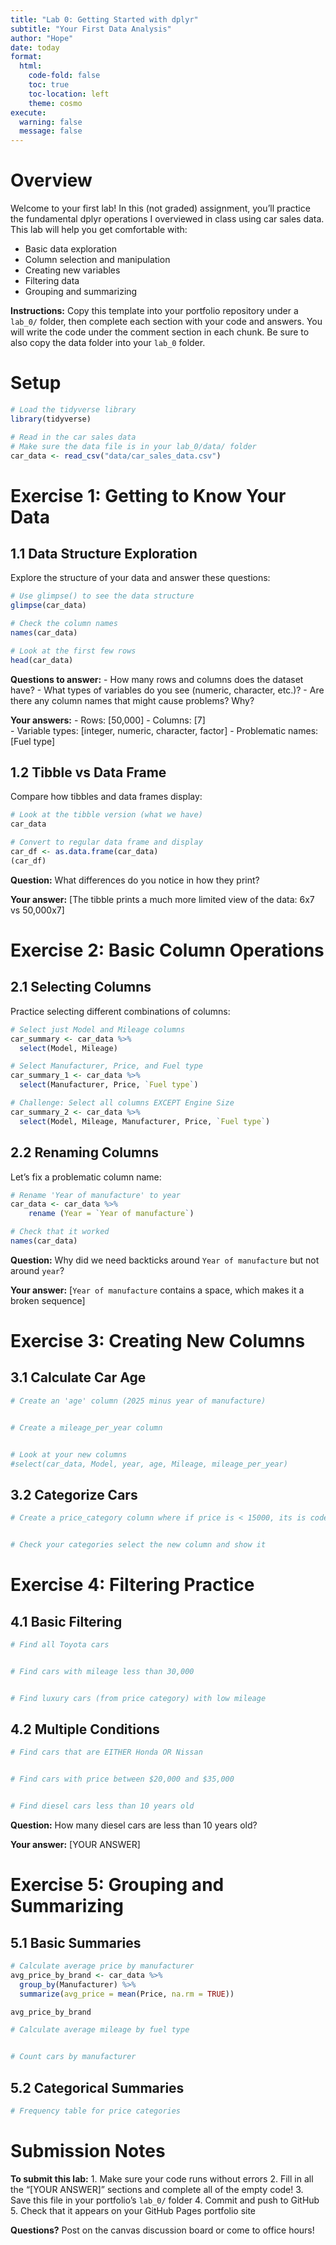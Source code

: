 ```yaml
---
title: "Lab 0: Getting Started with dplyr"
subtitle: "Your First Data Analysis"
author: "Hope"
date: today
format: 
  html:
    code-fold: false
    toc: true
    toc-location: left
    theme: cosmo
execute:
  warning: false
  message: false
---
```


# Overview

Welcome to your first lab! In this (not graded) assignment, you'll practice the fundamental dplyr operations I overviewed in class using car sales data. This lab will help you get comfortable with:

- Basic data exploration
- Column selection and manipulation  
- Creating new variables
- Filtering data
- Grouping and summarizing

**Instructions:** Copy this template into your portfolio repository under a `lab_0/` folder, then complete each section with your code and answers. You will write the code under the comment section in each chunk.
Be sure to also copy the data folder into your `lab_0` folder.

# Setup

```r
# Load the tidyverse library
library(tidyverse)

# Read in the car sales data
# Make sure the data file is in your lab_0/data/ folder
car_data <- read_csv("data/car_sales_data.csv")
```

# Exercise 1: Getting to Know Your Data

## 1.1 Data Structure Exploration

Explore the structure of your data and answer these questions:

```r
# Use glimpse() to see the data structure
glimpse(car_data)

# Check the column names
names(car_data)

# Look at the first few rows
head(car_data)
```

**Questions to answer:**
- How many rows and columns does the dataset have?
- What types of variables do you see (numeric, character, etc.)?
- Are there any column names that might cause problems? Why?

**Your answers:**
- Rows: [50,000]
- Columns: [7]  
- Variable types: [integer, numeric, character, factor]
- Problematic names: [Fuel type]

## 1.2 Tibble vs Data Frame

Compare how tibbles and data frames display:

```r
# Look at the tibble version (what we have)
car_data

# Convert to regular data frame and display
car_df <- as.data.frame(car_data)
(car_df)
```

**Question:** What differences do you notice in how they print?

**Your answer:** [The tibble prints a much more limited view of the data: 6x7 vs 50,000x7]

# Exercise 2: Basic Column Operations

## 2.1 Selecting Columns

Practice selecting different combinations of columns:

```r
# Select just Model and Mileage columns
car_summary <- car_data %>%  
  select(Model, Mileage)

# Select Manufacturer, Price, and Fuel type
car_summary_1 <- car_data %>%  
  select(Manufacturer, Price, `Fuel type`) 

# Challenge: Select all columns EXCEPT Engine Size
car_summary_2 <- car_data %>%  
  select(Model, Mileage, Manufacturer, Price, `Fuel type`) 

```

## 2.2 Renaming Columns

Let's fix a problematic column name:

```r
# Rename 'Year of manufacture' to year
car_data <- car_data %>%
    rename (Year = `Year of manufacture`)

# Check that it worked
names(car_data)
```

**Question:** Why did we need backticks around `Year of manufacture` but not around `year`?

**Your answer:** [`Year of manufacture` contains a space, which makes it a broken sequence]

# Exercise 3: Creating New Columns

## 3.1 Calculate Car Age

```r
# Create an 'age' column (2025 minus year of manufacture)


# Create a mileage_per_year column  


# Look at your new columns
#select(car_data, Model, year, age, Mileage, mileage_per_year)
```

## 3.2 Categorize Cars

```r
# Create a price_category column where if price is < 15000, its is coded as budget, between 15000 and 30000 is midrange and greater than 30000 is mid-range (use case_when)


# Check your categories select the new column and show it
```

# Exercise 4: Filtering Practice

## 4.1 Basic Filtering

```r
# Find all Toyota cars


# Find cars with mileage less than 30,000


# Find luxury cars (from price category) with low mileage

```

## 4.2 Multiple Conditions

```r
# Find cars that are EITHER Honda OR Nissan


# Find cars with price between $20,000 and $35,000


# Find diesel cars less than 10 years old

```

**Question:** How many diesel cars are less than 10 years old?

**Your answer:** [YOUR ANSWER]

# Exercise 5: Grouping and Summarizing

## 5.1 Basic Summaries

```r
# Calculate average price by manufacturer
avg_price_by_brand <- car_data %>%
  group_by(Manufacturer) %>%
  summarize(avg_price = mean(Price, na.rm = TRUE))

avg_price_by_brand

# Calculate average mileage by fuel type


# Count cars by manufacturer

```

## 5.2 Categorical Summaries

```r
# Frequency table for price categories

```


# Submission Notes

**To submit this lab:**
1. Make sure your code runs without errors
2. Fill in all the "[YOUR ANSWER]" sections and complete all of the empty code! 
3. Save this file in your portfolio's `lab_0/` folder
4. Commit and push to GitHub
5. Check that it appears on your GitHub Pages portfolio site

**Questions?** Post on the canvas discussion board or come to office hours!